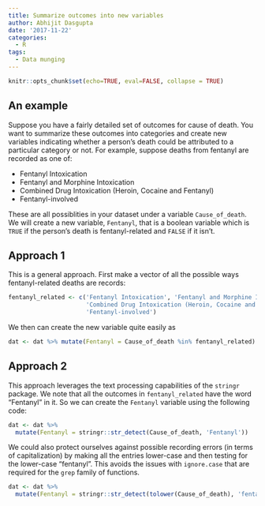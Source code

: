 ```yaml
---
title: Summarize outcomes into new variables
author: Abhijit Dasgupta
date: '2017-11-22'
categories:
  - R
tags:
  - Data munging
---
```

```r
knitr::opts_chunk$set(echo=TRUE, eval=FALSE, collapse = TRUE)
```

## An example

Suppose you have a fairly detailed set of outcomes for cause of death. You want to summarize these
outcomes into categories and create new variables indicating whether a person's death could be 
attributed to a particular category or not. For example, suppose deaths from fentanyl are recorded as
one of:

+ Fentanyl Intoxication
+ Fentanyl and Morphine Intoxication
+ Combined Drug Intoxication (Heroin, Cocaine and Fentanyl)
+ Fentanyl-involved 

These are all possiblities in your dataset under a variable `Cause_of_death`. We will create a new
variable, `Fentanyl`, that is a boolean variable which is `TRUE` if the person's death is fentanyl-related 
and `FALSE` if it isn't.

## Approach 1

This is a general approach. First make a vector of all the possible ways fentanyl-related deaths are 
records:

```r
fentanyl_related <- c('Fentanyl Intoxication', 'Fentanyl and Morphine Intoxication',
                      'Combined Drug Intoxication (Heroin, Cocaine and Fentanyl)',
                      'Fentanyl-involved')
```
We then can create the new variable quite easily as
```r
dat <- dat %>% mutate(Fentanyl = Cause_of_death %in% fentanyl_related)
```

## Approach 2

This approach leverages the text processing capabilities of the `stringr` package. We note that all
the outcomes in `fentanyl_related` have the word "Fentanyl" in it. So we can create the `Fentanyl` 
variable using the following code:
```r
dat <- dat %>% 
  mutate(Fentanyl = stringr::str_detect(Cause_of_death, 'Fentanyl'))
```

We could also protect ourselves against possible recording errors (in terms of capitalization) by making
all the entries lower-case and then testing for the lower-case "fentanyl". This avoids the issues with
`ignore.case` that are required for the `grep` family of functions.
```r
dat <- dat %>% 
  mutate(Fentanyl = stringr::str_detect(tolower(Cause_of_death), 'fentanyl'))
```



